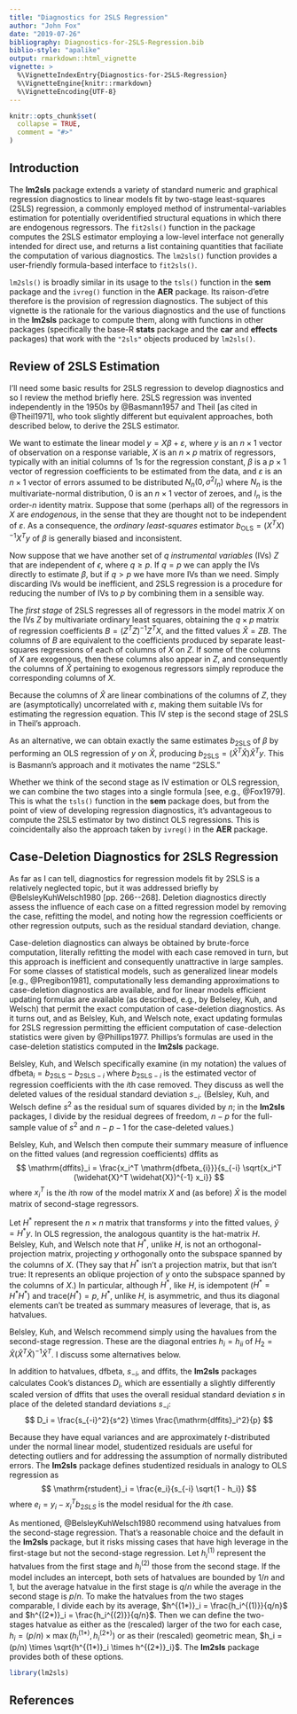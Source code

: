 ```yaml
---
title: "Diagnostics for 2SLS Regression"
author: "John Fox"
date: "2019-07-26"
bibliography: Diagnostics-for-2SLS-Regression.bib
biblio-style: "apalike"
output: rmarkdown::html_vignette
vignette: >
  %\VignetteIndexEntry{Diagnostics-for-2SLS-Regression}
  %\VignetteEngine{knitr::rmarkdown}
  %\VignetteEncoding{UTF-8}
---
```


```r
knitr::opts_chunk$set(
  collapse = TRUE,
  comment = "#>"
)
```

## Introduction

The **lm2sls** package extends a variety of standard numeric and graphical regression  diagnostics to linear models fit by two-stage least-squares (2SLS) regression, a commonly employed method of instrumental-variables estimation for potentially overidentified structural equations in which there are endogenous regressors. The `fit2sls()` function in the package computes the 2SLS estimator employing a low-level interface not generally intended for direct use, and returns a list containing quantities that faciliate the computation of various diagnostics. The `lm2sls()` function provides a user-friendly formula-based interface to `fit2sls()`.

`lm2sls()` is broadly similar in its usage to the `tsls()` function in the **sem** package and the `ivreg()` function in the **AER** package. Its raison-d'etre therefore is the provision of regression diagnostics. The subject of this vignette is the rationale for the various diagnostics and the use of functions in the **lm2sls** package to compute them, along with functions in other packages (specifically the base-R **stats** package and the **car** and **effects** packages) that work with the `"2sls"` objects produced by `lm2sls()`.

## Review of 2SLS Estimation

I'll need some basic results for 2SLS regression to develop diagnostics and so I review the method briefly here. 2SLS regression was invented independently in the 1950s by @Basmann1957 and Theil [as cited in @Theil1971], who took slightly different but equivalent approaches, both described below, to derive the 2SLS estimator.

We want to estimate the linear model $y = X \beta + \varepsilon$, where $y$ is an $n \times 1$ vector of observation on a response variable, $X$ is an $n \times p$ matrix of regressors, typically with an initial columns of $1$s for the regression constant, $\beta$ is a $p \times 1$ vector of regression coefficients to be estimated from the data, and $\varepsilon$ is an $n \times 1$ vector of errors assumed to be distributed $N_n(0, \sigma^2 I_n)$ where $N_n$ is the multivariate-normal distribution, $0$ is an $n \times 1$ vector of zeroes, and $I_n$ is the order-$n$ identity matrix. Suppose that some (perhaps all) of the regressors in $X$ are *endogenous*, in the sense that they are thought not to be independent of $\varepsilon$. As a consequence, the *ordinary least-squares* estimator $b_{\mathrm{OLS}} = (X^T X)^{-1} X^T y$ of $\beta$ is generally biased and inconsistent.

Now suppose that we have another set of $q$ *instrumental variables* (IVs) $Z$ that are independent of $\epsilon$, where $q \ge p$. If $q = p$ we can apply the IVs directly to estimate $\beta$, but if $q > p$ we have more IVs than we need. Simply discarding IVs would be inefficient, and 2SLS regression is a procedure for reducing the number of IVs to $p$ by combining them in a sensible way.

The *first stage* of 2SLS regresses all of regressors in the model matrix $X$ on the IVs $Z$ by multivariate ordinary least squares, obtaining the $q \times p$ matrix of regression coefficients $B = (Z^T Z)^{-1} Z^T X$, and the fitted values $\widehat{X} = Z B$. The columns of $B$ are equivalent to the coefficients produced by separate least-squares regressions of each of columns of $X$ on $Z$. If some of the columns of $X$ are exogenous, then these columns also appear in $Z$, and consequently the columns of $\widehat{X}$ pertaining to exogenous regressors simply reproduce the corresponding columns of $X$.

Because the columns of $\widehat{X}$ are linear combinations of the columns of $Z$, they are (asymptotically) uncorrelated with $\varepsilon$, making them suitable IVs for estimating the regression equation. This IV step is the second stage of 2SLS in Theil's approach.

As an alternative, we can obtain exactly the same estimates $b_{\mathrm{2SLS}}$ of $\beta$ by performing an OLS regression of $y$ on $\widehat{X}$, producing $b_{\mathrm{2SLS}} = (\widehat{X}^T \widehat{X}) \widehat{X}^T y$. This is Basmann's approach and it motivates the name "2SLS." 

Whether we think of the second stage as IV estimation or OLS regression, we can combine the two stages into a single formula [see, e.g., @Fox1979]. This is what the `tsls()` function in the **sem** package does, but from the point of view of developing regression diagnostics, it's advantageous to compute the 2SLS estimator by two distinct OLS regressions. This is coincidentally also the approach taken by `ivreg()` in the **AER** package.

## Case-Deletion Diagnostics for 2SLS Regression

As far as I can tell, diagnostics for regression models fit by 2SLS is a relatively neglected topic, but it was addressed briefly by @BelsleyKuhWelsch1980 [pp. 266--268]. Deletion diagnostics directly assess the influence of each case on a fitted regression model by removing the case, refitting the model, and noting how the regression coefficients or other regression outputs, such as the residual standard deviation, change. 

Case-deletion diagnostics can always be obtained by brute-force computation, literally refitting the model with each case removed in turn, but this approach is inefficient and consequently unattractive in large samples. For some classes of statistical models, such as generalized linear models [e.g., @Pregibon1981], computationally less demanding approximations to case-deletion diagnostics are available, and for linear models efficient updating formulas are available (as described, e.g., by Belseley, Kuh, and Welsch) that permit the exact computation of case-deletion diagnostics. As it turns out, and as Belsley, Kuh, and Welsch note, exact updating formulas for 2SLS regression permitting the efficient computation of case-delection statistics were given by @Phillips1977. Phillips's formulas are used in the case-deletion statistics computed in the **lm2sls** package.

Belsley, Kuh, and Welsch specifically examine (in my notation) the values of $\mathrm{dfbeta}_i = b_{\mathrm{2SLS}} - b_{\mathrm{2SLS}-i}$ where $b_{\mathrm{2SLS}-i}$ is the estimated vector of regression coefficients with the $i$th case removed. They discuss as well the deleted values of the residual standard deviation $s_{-i}$. (Belsley, Kuh, and Welsch define $s^2$ as the residual sum of squares divided by $n$; in the **lm2sls** packages, I divide by the residual degrees of freedom, $n - p$ for the full-sample value of $s^2$ and $n - p - 1$ for the case-deleted values.)

Belsley, Kuh, and Welsch then compute their summary measure of influence on the fitted values (and regression coefficients) $\mathrm{dffits}$ as
$$
\mathrm{dffits}_i = \frac{x_i^T \mathrm{dfbeta_{i}}}{s_{-i} \sqrt{x_i^T (\widehat{X}^T \widehat{X})^{-1} x_i}}
$$
where $x_i^T$ is the $i$th row of the model matrix $X$ and (as before) $\widehat{X}$ is the model matrix of second-stage regressors.

Let $H^*$ represent the $n \times n$ matrix that transforms $y$ into the fitted values, $\widehat{y} = H^* y$. In OLS regression, the analogous quantity is the hat-matrix $H$. Belsley, Kuh, and Welsch note that $H^*$, unlike $H$, is not an orthogonal-projection matrix, projecting $y$ orthogonally onto the subspace spanned by the columns of $X$. (They say that $H^*$ isn't a projection matrix, but that isn't true: It represents an oblique projection of $y$ onto the subspace spanned by the columns of $X$.) In particular, although $H^*$, like $H$, is idempotent ($H^* = H^* H^*$) and $\mathrm{trace}(H^*) = p$, $H^*$, unlike $H$, is asymmetric, and thus its diagonal elements can't be treated as summary measures of leverage, that is, as hatvalues. 

Belsley, Kuh, and Welsch recommend simply using the havalues from the second-stage regression. These are the diagonal entries $h_i = h_{ii}$ of $H_2 = \widehat{X}(\widehat{X}^T \widehat{X})^{-1} \widehat{X}^T$. I discuss some alternatives below.

In addition to hatvalues, $\mathrm{dfbeta}$, $s_{-i}$, and $\mathrm{dffits}$, the **lm2sls** packages calculates Cook's distances $D_i$, which are essentially a slightly differently scaled version of $\mathrm{dffits}$ that uses the overall residual standard deviation $s$ in place of the deleted standard deviations $s_{-i}$: 
$$
D_i = \frac{s_{-i}^2}{s^2} \times \frac{\mathrm{dffits}_i^2}{p}
$$

Because they have equal variances and are approximately $t$-distributed under the normal linear model, studentized residuals are useful for detecting outliers and for addressing the assumption of normally distributed errors. The **lm2sls** package defines studentized residuals in analogy to OLS regression as
$$
\mathrm{rstudent}_i = \frac{e_i}{s_{-i} \sqrt{1 - h_i}}
$$
where $e_i = y_i - x_i^T b_{2SLS}$ is the model residual for the $i$th case.

As mentioned, @BelsleyKuhWelsch1980 recommend using hatvalues from the second-stage regression. That's a reasonable choice and the default in the **lm2sls** package, but it risks missing cases that have high leverage in the first-stage but not the second-stage regression. Let $h_i^{(1)}$ represent the hatvalues from the first stage and $h_i^{(2)}$ those from the second stage. If the model includes an intercept, both sets of hatvalues are bounded by $1/n$ and $1$, but the average hatvalue in the first stage is $q/n$ while the average in the second stage is $p/n$. To make the hatvalues from the two stages comparable, I divide each by its average, $h^{(1*)}_i = \frac{h_i^{(1)}}{q/n}$ and $h^{(2*)}_i = \frac{h_i^{(2)}}{q/n}$. Then we can define the two-stages hatvalue as either as the (rescaled) larger of the two for each case, $h_i = (p/n) \times \max \left( h^{(1*)}_i, h^{(2*)}_i \right)$ or as their (rescaled) geometric mean, $h_i = (p/n) \times \sqrt{h^{(1*)}_i \times  h^{(2*)}_i}$. The **lm2sls** package provides both of these options.


```r
library(lm2sls)
```


## References
